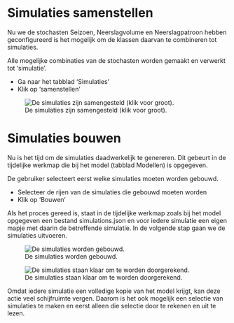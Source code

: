 
# Simulaties samenstellen

Nu we de stochasten Seizoen, Neerslagvolume en Neerslagpatroon hebben geconfigureerd is het mogelijk om de klassen daarvan te combineren tot simulaties. 

::: {.grid}
::: {.g-col-6}
Alle mogelijke combinaties van de stochasten worden gemaakt en verwerkt tot 'simulatie'.

* Ga naar het tabblad 'Simulaties'
* Klik op 'samenstellen'
:::
::: {.g-col-6}

![De simulaties zijn samengesteld (klik voor groot).](../img/frmQuickstart12.png)
:::
:::

# Simulaties bouwen

Nu is het tijd om de simulaties daadwerkelijk te genereren. Dit gebeurt in de tijdelijke werkmap die bij het model (tabblad Modellen) is opgegeven.

::: {.grid}
::: {.g-col-6}
De gebruiker selecteert eerst welke simulaties moeten worden gebouwd.

* Selecteer de rijen van de simulaties die gebouwd moeten worden
* Klik op 'Bouwen'

Als het proces gereed is, staat in de tijdelijke werkmap zoals bij het model opgegeven een bestand simulations.json en voor iedere simulatie een eigen mapje met daarin de betreffende simulatie. In de volgende stap gaan we de simulaties uitvoeren.
:::
::: {.g-col-6}

![De simulaties worden gebouwd.](../img/frmQuickstart13.png)

![De simulaties staan klaar om te worden doorgerekend.](../img/frmQuickstart14.png)

:::
:::

::: {.callout-important}
Omdat iedere simulatie een volledige kopie van het model krijgt, kan deze actie veel schijfruimte vergen. Daarom is het ook mogelijk een selectie van simulaties te maken en eerst alleen die selectie door te rekenen en uit te lezen.
:::
